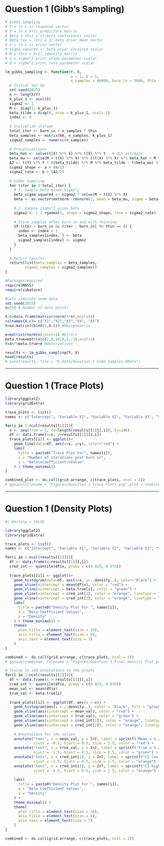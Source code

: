 # Question 1 (Gibb's Sampling)

```r
# Gibbs Sampling 
# Y = (n x 1) response vector
# X = (n x k+1) predictors matrix
# Beta = (k+1 x 1) beta coeficients vector 
# Beta_tau = (k+1 x 1) beta prior mean vector
# e = (n x 1) error vector
# sigma_squared <- beta prior varaince scalar
# M = (k+1 x k+1) identity matrix
# a = sigma^2 prior shape parameter scalar
# b = sigma^2 prior rate parameter scalar

lm_gibbs_sampling <- function(Y, X, 
                              a = 1, b = 1, 
                              n_samples = 60000, burn_in = 5000, thin = 2) {
  # Initial Set Up
  set.seed(2025)
  n <- length(Y)
  k_plus_1 <- ncol(X)
  sigma2 <- 1
  M <- diag(1, k_plus_1)
  beta_tilde = diag(0, nrow = k_plus_1, ncol= 1) 
  index <- 0
  
  # Initialize storage
  total_iter <- burn_in + n_samples * thin
  beta_samples <- matrix(NA, n_samples, k_plus_1)
  sigma2_samples <- numeric(n_samples)
  
  # Precalcualtions
  beta_hat <- solve(t(X) %*% X) %*% t(X) %*% Y   # OLS estimate
  beta_mu <- solve(M + t(X) %*% X) %*% ((t(X) %*% X) %*% beta_hat + M %*% beta_tilde)
  A2 <- t(Y) %*% Y + t(beta_tilde) %*% M %*% beta_tilde - t(beta_mu) %*% (M + t(X) %*% X) %*% beta_mu
  sigma2_shape <- a + (n/2)
  sigma2_rate <- b + (A2/2)
  
  # Gibbs Sampling
  for (iter in 1:total_iter) {
    # 1. Sample beta given sigma^2
    beta_sigma_squared <- sigma2 * solve(M + t(X) %*% X)
    beta <- as.vector(mvtnorm::rmvnorm(1, mean = beta_mu, sigma = beta_sigma_squared))
    
    # 2. Sample sigma^2 given beta
    sigma2 <- 1 / rgamma(1, shape = sigma2_shape, rate = sigma2_rate)
    
    # Store samples after burn-in and with thinning
    if (iter > burn_in && (iter - burn_in) %% thin == 0) {
      index <- index + 1
      beta_samples[index, ] <- beta
      sigma2_samples[index] <- sigma2
    }
  }
  
  # Return results
  return(list(beta_samples = beta_samples,
         sigma2_samples = sigma2_samples))
}
```

```r
#Packagesrequired
require(MASS)
require(cubature)

#Lets simulate some data
set.seed(2025)
n=150 # Number of data points

X.c=data.frame(matrix(rnorm(5*n),ncol=5))
colnames(X.c)= c("X1","X2","X3","X4", "X5")
X=as.matrix(cbind(1,X.c)) #Designmatrix

e=matrix(rnorm(n),ncol=1) #Errors
beta.true=matrix(c(1,0,10,0,2,-3),ncol=1)
Y=X%*%beta.true+e #Observations

results <- lm_gibbs_sampling(Y, X)
head(results)
# save(results, file = "R Data/Question 1 Gibb Samples.RData")
```

------------------------------------------------------------------------

# Question 1 (Trace Plots)

```r
library(ggplot2)
library(gridExtra)

trace_plots <- list()
names <- c("Intercept", "Variable X1", "Variable X2", "Variable X3", "Variable X4", "Variable X5")

for(i in 1:ncol(results[[1]])){
  x <- seq(from = 1, to=length(results[[1]][,i]), by=100)
  df <- data.frame(x=x, y=results[[1]][x,i])
  trace_plots[[i]] <- ggplot()+
    geom_line(data=df, aes(x=x, y=y), color="red") +
    labs(
      title = paste0("Trace Plot For", names[i]), 
      x = "Number of iterations post burn in", 
      y = "Beta\nCoefficient\nValue"
    ) + theme_minimal()
}

combined_plot <- do.call(grid.arrange, c(trace_plots, ncol = 2))
# ggsave(filename = "Figures/Question 1 Trace Plots.png",plot = combined_plot)
```

------------------------------------------------------------------------

# Question 1 (Density Plots)

```r
#| Warning = FALSE

library(ggplot2)
library(gridExtra)

trace_plots <- list()
names <- c("Intercept", "Variable X1", "Variable X2", "Variable X3", "Variable X4", "Variable X5")

for(i in 1:ncol(results[[1]])){
  df <- data.frame(x=results[[1]][,i])
  cred_int <- quantile(df$x, probs = c(0.025, 0.975))
  
  trace_plots[[i]] <- ggplot()+
    geom_histogram(data=df, aes(x=x, y=..density..), color="black") +
    geom_vline(xintercept = mean(df$x), color = "red") +
    geom_vline(xintercept = beta.true[i], color = "green") +
    geom_vline(xintercept = cred_int[1], color = "orange", linetype = "dashed") +
    geom_vline(xintercept = cred_int[2], color = "orange", linetype = "dashed") 
    labs(
      title = paste0("Density Plot For ", names[i]), 
      x = "Beta Coefficient Values", 
      y = "Density"
    ) + theme_minimal() +
    theme(
      plot.title = element_text(size = 10),
      axis.title = element_text(size = 8),
      axis.text = element_text(size = 7)
    )
}

combined <- do.call(grid.arrange, c(trace_plots, ncol = 2))
# ggsave(combined, filename = "Figures/Question 1 Final Density Plot.png")
```

```r
# Trying to add annotations to the graphs
for(i in 1:ncol(results[[1]])){
  df <- data.frame(x = results[[1]][,i])
  cred_int <- quantile(df$x, probs = c(0.025, 0.975))
  mean_val <- mean(df$x)
  true_val <- beta.true[i]
  
  trace_plots[[i]] <- ggplot(df, aes(x = x)) +
    geom_histogram(aes(y = ..density..), color = "black", fill = "gray80") +
    geom_vline(aes(xintercept = mean_val), color = "red") +
    geom_vline(aes(xintercept = true_val), color = "green") +
    geom_vline(aes(xintercept = cred_int[1]), color = "orange", linetype = "dashed") +
    geom_vline(aes(xintercept = cred_int[2]), color = "orange", linetype = "dashed") +
    
    # Annotations for the values
    annotate("text", x = mean_val, y = Inf, label = sprintf("Mean = %.2f", mean_val), 
             vjust = -0.5, hjust = 0.5, size = 2.5, color = "red") +
    annotate("text", x = true_val, y = Inf, label = sprintf("True = %.2f", true_val), 
             vjust = -1.5, hjust = 0.5, size = 2.5, color = "green") +
    annotate("text", x = cred_int[1], y = Inf, label = sprintf("CI low = %.2f", cred_int[1]), 
             vjust = -2.5, hjust = 0.5, size = 2.5, color = "orange") +
    annotate("text", x = cred_int[2], y = Inf, label = sprintf("CI high = %.2f", cred_int[2]), 
             vjust = -3.5, hjust = 0.5, size = 2.5, color = "orange") +
    
    labs(
      title = paste0("Density Plot For ", names[i]), 
      x = "Beta Coefficient Values", 
      y = "Density"
    ) + 
    theme_minimal() +
    theme(
      plot.title = element_text(size = 10),
      axis.title = element_text(size = 8),
      axis.text = element_text(size = 7)
    )
}

combined <- do.call(grid.arrange, c(trace_plots, ncol = 2))
```
